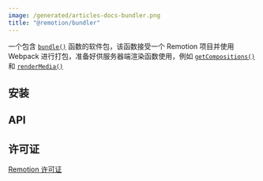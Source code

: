 ```yaml
---
image: /generated/articles-docs-bundler.png
title: "@remotion/bundler"
---
```



一个包含 [`bundle()`](/docs/bundle) 函数的软件包，该函数接受一个 Remotion 项目并使用 Webpack 进行打包，准备好供服务器端渲染函数使用，例如 [`getCompositions()`](/docs/renderer/get-compositions) 和 [`renderMedia()`](/docs/renderer/render-media)

## 安装

<Installation pkg="@remotion/bundler"/>

## API

<TableOfContents />

## 许可证

[Remotion 许可证](https://remotion.dev/license)

